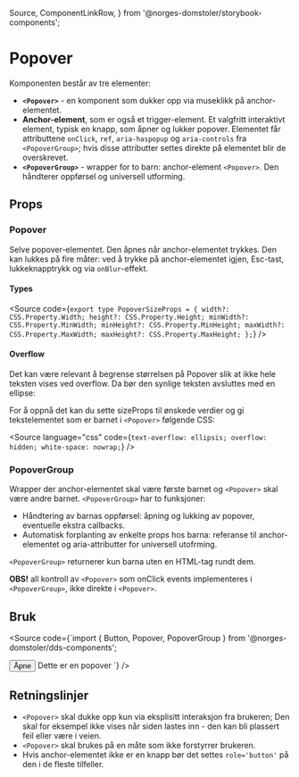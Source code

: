   Source,
  ComponentLinkRow,
} from '@norges-domstoler/storybook-components';

<Meta of={PopoverStories} />

# Popover

<ComponentLinkRow
  docsHref="https://design.domstol.no/987b33f71/p/185219-popover/b/656a67"
  figmaHref="https://www.figma.com/file/ewqSDmkgqDQ5PyOsRp4V5b/?node-id=4988%3A128366"
  githubHref="https://github.com/domstolene/designsystem/tree/main/packages/components/src/components/Popover"
  storybookHref="https://domstolene.github.io/designsystem/?path=/story/dds-components-components-popover--default"
  withBottomSpacing
/>

Komponenten består av tre elementer:

- **`<Popover>`** - en komponent som dukker opp via museklikk på anchor-elementet.
- **Anchor-element**, som er også et trigger-element. Et valgfritt interaktivt element, typisk en knapp, som åpner og lukker popover. Elementet får attributtene `onClick`, `ref`, `aria-haspopup` og `aria-controls` fra `<PopoverGroup>`; hvis disse attributter settes direkte på elementet blir de overskrevet.
- **`<PopoverGroup>`** - wrapper for to barn: anchor-element `<Popover>`. Den håndterer oppførsel og universell utforming.

## Props

### Popover

Selve popover-elementet. Den åpnes når anchor-elementet trykkes. Den kan lukkes på fire måter: ved å trykke på anchor-elementet igjen, Esc-tast, lukkeknapptrykk og via `onBlur`-effekt.

<Canvas>
  <Story of={PopoverStories.Default} />
</Canvas>
<Controls of={PopoverStories.Default} />

#### Types

<Source
  code={`
  export type PopoverSizeProps = {
    width?: CSS.Property.Width;
    height?: CSS.Property.Height;
    minWidth?: CSS.Property.MinWidth;
    minHeight?: CSS.Property.MinHeight;
    maxWidth?: CSS.Property.MaxWidth;
    maxHeight?: CSS.Property.MaxHeight;
  };
  `}
/>

#### Overflow

Det kan være relevant å begrense størrelsen på Popover slik at ikke hele teksten vises ved overflow. Da bør den synlige teksten avsluttes med en ellipse:

<Canvas of={PopoverStories.Overflow} />

For å oppnå det kan du sette sizeProps til ønskede verdier og gi tekstelementet som
er barnet i `<Popover>` følgende CSS:

<Source
  language="css"
  code={`
  text-overflow: ellipsis;
overflow: hidden;
white-space: nowrap;
  `}
/>

### PopoverGroup

Wrapper der anchor-elementet skal være første barnet og `<Popover>` skal være andre barnet. `<PopoverGroup>` har to funksjoner:

- Håndtering av barnas oppførsel: åpning og lukking av popover, eventuelle ekstra callbacks.
- Automatisk forplanting av enkelte props hos barna: referanse til anchor-elementet og aria-attributter for universell utofrming.

`<PopoverGroup>` returnerer kun barna uten en HTML-tag rundt dem.

**OBS!** all kontroll av `<Popover>` som onClick events implementeres i `<PopoverGroup>`, ikke direkte i `<Popover>`.

<ArgTypes of={PopoverGroup} />

## Bruk

<Source
  code={`import { Button, Popover, PopoverGroup } from '@norges-domstoler/dds-components';

<PopoverGroup>
  <Button>Åpne</Button>
  <Popover title="Tittel">Dette er en popover</Popover>
</PopoverGroup>
`} />

## Retningslinjer

- `<Popover>` skal dukke opp kun via eksplisitt interaksjon fra brukeren; Den skal for eksempel ikke vises når siden lastes inn - den kan bli plassert feil eller være i veien.
- `<Popover>` skal brukes på en måte som ikke forstyrrer brukeren.
- Hvis anchor-elementet ikke er en knapp bør det settes `role='button'` på den i de fleste tilfeller.
